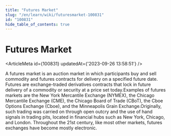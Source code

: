 ```yaml
---
title: "Futures Market"
slug: "/en/learn/wiki/futuresmarket-100831"
id: "100831"
hide_table_of_contents: true
---
```



# Futures Market

<ArticleMeta id={100831} updatedAt={'2023-09-26 13:58:51'} />
<div className='border-solid border-b border-t-0 my-4 border-[var(--ifm-color-gray-300)]' />

A futures market is an auction market in which participants buy and sell commodity and futures contracts for delivery on a specified future date. Futures are exchange-traded derivatives contracts that lock in future delivery of a commodity or security at a price set today.Examples of futures markets are the New York Mercantile Exchange (NYMEX), the Chicago Mercantile Exchange (CME), the Chicago Board of Trade (CBoT), the Cboe Options Exchange (Cboe), and the Minneapolis Grain Exchange.Originally, such trading was carried on through open outcry and the use of hand signals in trading pits, located in financial hubs such as New York, Chicago, and London. Throughout the 21st century, like most other markets, futures exchanges have become mostly electronic.

